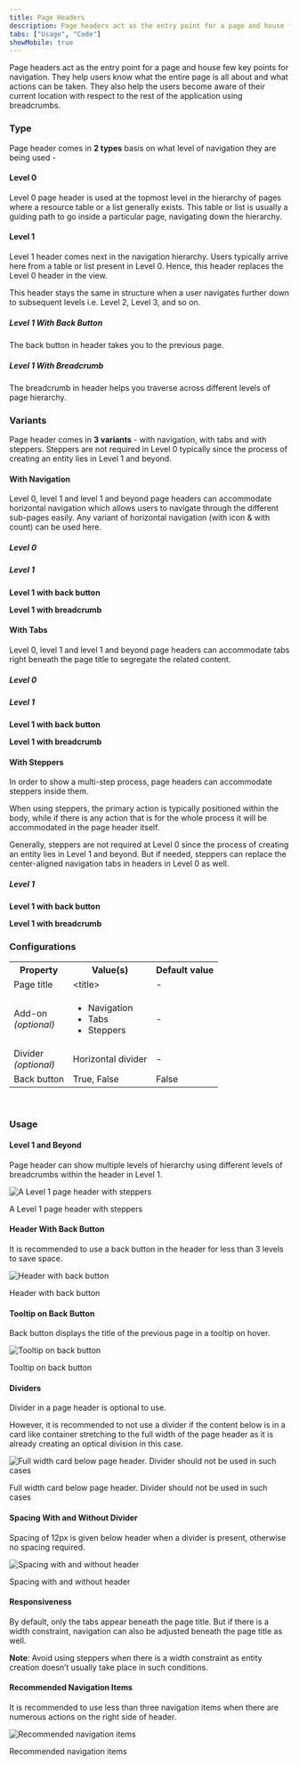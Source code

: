 ```yaml
---
title: Page Headers
description: Page headers act as the entry point for a page and house few key points for navigation.
tabs: ["Usage", "Code"]
showMobile: true
---
```


Page headers act as the entry point for a page and house few key points for navigation. They help users know what the entire page is all about and what actions can be taken. They also help the users become aware of their current location with respect to the rest of the application using breadcrumbs.

### Type
Page header comes in **2 types** basis on what level of navigation they are being used -

#### Level 0
Level 0 page header is used at the topmost level in the hierarchy of pages where a resource table or a list generally exists. This table or list is usually a guiding path to go inside a particular page, navigating down the hierarchy.
<Preview name="components-pageheader-level-0-with-navigation--with-navigation" />

#### Level 1
Level 1 header comes next in the navigation hierarchy. Users typically arrive here from a table or list present in Level 0. Hence, this header replaces the Level 0 header in the view.

This header stays the same in structure when a user navigates further down to subsequent levels i.e. Level 2, Level 3, and so on.

##### Level 1 With Back Button
The back button in header takes you to the previous page.

<Preview name="components-pageheader-level-1-with-back-button-with-navigation--with-navigation" />

##### Level 1 With Breadcrumb
The breadcrumb in header helps you traverse across different levels of page hierarchy.

<Preview name="components-pageheader-level-1-with-breadcrumb-with-stepper--with-stepper" />

### Variants
Page header comes in **3 variants** - with navigation, with tabs and with steppers. Steppers are not required in Level 0 typically since the process of creating an entity lies in Level 1 and beyond.

#### With Navigation
Level 0, level 1 and level 1 and beyond page headers can accommodate horizontal navigation which allows users to navigate through the different sub-pages easily. Any variant of horizontal navigation (with icon & with count) can be used here.

##### Level 0
<Preview name="components-pageheader-level-0-with-navigation--with-navigation" />

##### Level 1

**Level 1 with back button**
<Preview name="components-pageheader-level-1-with-back-button-with-navigation--with-navigation" />

**Level 1 with breadcrumb**
<Preview name="components-pageheader-level-1-with-breadcrumb-with-navigation--with-navigation"  />

#### With Tabs
Level 0, level 1 and level 1 and beyond page headers can accommodate tabs right beneath the page title to segregate the related content.

##### Level 0
<Preview name="components-pageheader-level-0-with-tabs--with-tabs" />

##### Level 1

**Level 1 with back button**
<Preview name="components-pageheader-level-1-with-back-button-with-tabs--with-tabs" />

**Level 1 with breadcrumb**
<Preview name="components-pageheader-level-1-with-breadcrumb-with-tabs--with-tabs" />

#### With Steppers
In order to show a multi-step process, page headers can accommodate steppers inside them.  

When using steppers, the primary action is typically positioned within the body, while if there is any action that is for the whole process it will be accommodated in the page header itself. 

Generally, steppers are not required at Level 0 since the process of creating an entity lies in Level 1 and beyond. But if needed, steppers can replace the center-aligned navigation tabs in headers in Level 0 as well.

##### Level 1

**Level 1 with back button**
<Preview name="components-pageheader-level-1-with-back-button-with-stepper--with-stepper" />

**Level 1 with breadcrumb**
<Preview name="components-pageheader-level-1-with-breadcrumb-with-stepper--with-stepper" />

### Configurations
<table style={{width: "100%"}}>
  <tbody>
    <tr>
      <th style={{width:"33%", textAlign: "left"}}>Property</th>
      <th style={{width:"33%", textAlign: "left"}}>Value(s)</th>
      <th style={{width:"33%", textAlign: "left"}}>Default value</th>
    </tr>
    <tr style={{verticalAlign: "top"}}>
      <td>Page title</td>
      <td>&#60;title&#62;</td>
      <td>-</td>
    </tr>
    <tr style={{verticalAlign: "top"}}>
      <td>Add-on<br/><em>(optional)</em></td>
      <td>
          <ul>
              <li>Navigation</li>
              <li>Tabs</li>
              <li>Steppers</li>
          </ul>
      </td>
      <td>-</td>
    </tr>
    <tr style={{verticalAlign: "top"}}>
      <td>Divider<br/><em>(optional)</em></td>
      <td>Horizontal divider</td>
      <td>-</td>
    </tr>
    <tr style={{verticalAlign: "top"}}>
      <td>Back button</td>
      <td>True, False</td>
      <td>False</td>
    </tr>
  </tbody>
</table>
<br/>

### Usage
#### Level 1 and Beyond
Page header can show multiple levels of hierarchy using different levels of breadcrumbs within the header in Level 1.

![A Level 1 page header with steppers](./images/pageHeaders-1.png)
<Caption> A Level 1 page header with steppers </Caption>

<br/>

#### Header With Back Button
It is recommended to use a back button in the header for less than 3 levels to save space.

![Header with back button](./images/header-with-back-button.png)
<Caption>Header with back button</Caption>

<br/>

#### Tooltip on Back Button
Back button displays the title of the previous page in a tooltip on hover.

![Tooltip on back button](./images/tooltip-on-back-button.png)
<Caption>Tooltip on back button</Caption>

<br/>

#### Dividers
Divider in a page header is optional to use.

However, it is recommended to not use a divider if the content below is in a card like container stretching to the full width of the page header as it is already creating an optical division in this case.

![Full width card below page header. Divider should not be used in such cases](./images/pageHeaders-4.png)
<Caption> Full width card below page header. Divider should not be used in such cases </Caption>

<br/>

#### Spacing With and Without Divider
Spacing of 12px is given below header when a divider is present, otherwise no spacing required.

![Spacing with and without header](./images/spacing-with-and-without-header.png)
<Caption>Spacing with and without header</Caption>

<br/>

#### Responsiveness
By default, only the tabs appear beneath the page title. But if there is a width constraint, navigation can also be adjusted beneath the page title as well.

**Note**: Avoid using steppers when there is a width constraint as entity creation doesn’t usually take place in such conditions.

#### Recommended Navigation Items
It is recommended to use less than three navigation items when there are numerous actions on the right side of header.

![Recommended navigation items](./images/recommended-navigation-items.png)
<Caption>Recommended navigation items</Caption>
